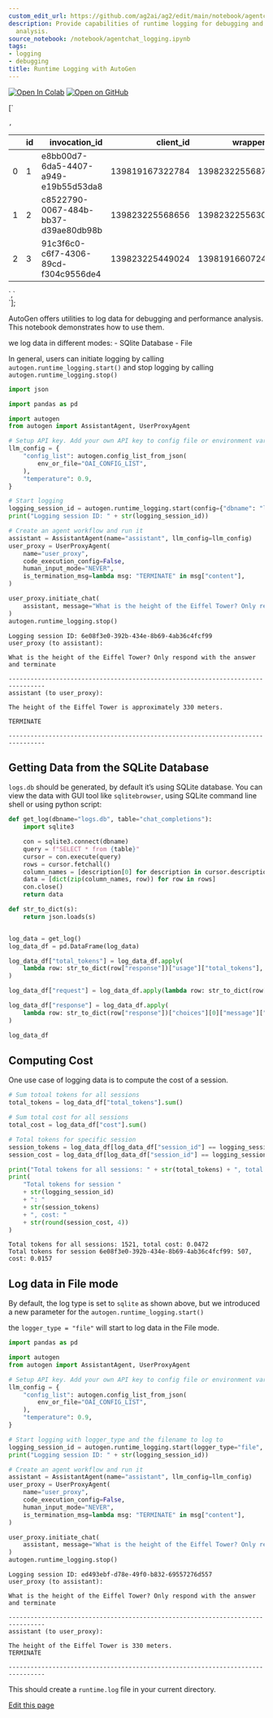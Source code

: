 ```yaml
---
custom_edit_url: https://github.com/ag2ai/ag2/edit/main/notebook/agentchat_logging.ipynb
description: Provide capabilities of runtime logging for debugging and performance
  analysis.
source_notebook: /notebook/agentchat_logging.ipynb
tags:
- logging
- debugging
title: Runtime Logging with AutoGen
---
```


<a href="https://colab.research.google.com/github/ag2ai/ag2/blob/main/notebook/agentchat_logging.ipynb" class="colab-badge" target="_blank"><img noZoom src="https://colab.research.google.com/assets/colab-badge.svg" alt="Open In Colab" /></a>
<a href="https://github.com/ag2ai/ag2/blob/main/notebook/agentchat_logging.ipynb" class="github-badge" target="_blank"><img noZoom src="https://img.shields.io/badge/Open%20on%20GitHub-grey?logo=github" alt="Open on GitHub" /></a>




[`<div>
<style scoped>
    .dataframe tbody tr th:only-of-type {
        vertical-align: middle;
    }
    .dataframe tbody tr th {
        vertical-align: top;
    }
    .dataframe thead th {
        text-align: right;
    }
</style>
`,`
<table class="dataframe" data-quarto-postprocess="true" data-border="1">
<thead>
<tr style="text-align: right;">
<th data-quarto-table-cell-role="th"></th>
<th data-quarto-table-cell-role="th">id</th>
<th data-quarto-table-cell-role="th">invocation_id</th>
<th data-quarto-table-cell-role="th">client_id</th>
<th data-quarto-table-cell-role="th">wrapper_id</th>
<th data-quarto-table-cell-role="th">session_id</th>
<th data-quarto-table-cell-role="th">request</th>
<th data-quarto-table-cell-role="th">response</th>
<th data-quarto-table-cell-role="th">is_cached</th>
<th data-quarto-table-cell-role="th">cost</th>
<th data-quarto-table-cell-role="th">start_time</th>
<th data-quarto-table-cell-role="th">end_time</th>
<th data-quarto-table-cell-role="th">total_tokens</th>
</tr>
</thead>
<tbody>
<tr>
<td data-quarto-table-cell-role="th">0</td>
<td>1</td>
<td>e8bb00d7-6da5-4407-a949-e19b55d53da8</td>
<td>139819167322784</td>
<td>139823225568704</td>
<td>8821a150-8c78-4d05-a858-8a64f1d18648</td>
<td>You are a helpful AI assistant.\nSolve tasks u...</td>
<td>The height of the Eiffel Tower is approximatel...</td>
<td>1</td>
<td>0.01572</td>
<td>2024-02-13 15:06:22.082896</td>
<td>2024-02-13 15:06:22.083169</td>
<td>507</td>
</tr>
<tr>
<td data-quarto-table-cell-role="th">1</td>
<td>2</td>
<td>c8522790-0067-484b-bb37-d39ae80db98b</td>
<td>139823225568656</td>
<td>139823225563040</td>
<td>fb0ef547-a2ac-428b-8c20-a5e63263b8e1</td>
<td>You are a helpful AI assistant.\nSolve tasks u...</td>
<td>The height of the Eiffel Tower is approximatel...</td>
<td>1</td>
<td>0.01572</td>
<td>2024-02-13 15:06:23.498758</td>
<td>2024-02-13 15:06:23.499045</td>
<td>507</td>
</tr>
<tr>
<td data-quarto-table-cell-role="th">2</td>
<td>3</td>
<td>91c3f6c0-c6f7-4306-89cd-f304c9556de4</td>
<td>139823225449024</td>
<td>139819166072448</td>
<td>6e08f3e0-392b-434e-8b69-4ab36c4fcf99</td>
<td>You are a helpful AI assistant.\nSolve tasks u...</td>
<td>The height of the Eiffel Tower is approximatel...</td>
<td>1</td>
<td>0.01572</td>
<td>2024-02-13 15:06:24.688990</td>
<td>2024-02-13 15:06:24.689238</td>
<td>507</td>
</tr>
</tbody>
</table>
`,`
</div>`];

AutoGen offers utilities to log data for debugging and performance
analysis. This notebook demonstrates how to use them.

we log data in different modes: - SQlite Database - File

In general, users can initiate logging by calling
`autogen.runtime_logging.start()` and stop logging by calling
`autogen.runtime_logging.stop()`

```python
import json

import pandas as pd

import autogen
from autogen import AssistantAgent, UserProxyAgent

# Setup API key. Add your own API key to config file or environment variable
llm_config = {
    "config_list": autogen.config_list_from_json(
        env_or_file="OAI_CONFIG_LIST",
    ),
    "temperature": 0.9,
}

# Start logging
logging_session_id = autogen.runtime_logging.start(config={"dbname": "logs.db"})
print("Logging session ID: " + str(logging_session_id))

# Create an agent workflow and run it
assistant = AssistantAgent(name="assistant", llm_config=llm_config)
user_proxy = UserProxyAgent(
    name="user_proxy",
    code_execution_config=False,
    human_input_mode="NEVER",
    is_termination_msg=lambda msg: "TERMINATE" in msg["content"],
)

user_proxy.initiate_chat(
    assistant, message="What is the height of the Eiffel Tower? Only respond with the answer and terminate"
)
autogen.runtime_logging.stop()
```

``` text
Logging session ID: 6e08f3e0-392b-434e-8b69-4ab36c4fcf99
user_proxy (to assistant):

What is the height of the Eiffel Tower? Only respond with the answer and terminate

--------------------------------------------------------------------------------
assistant (to user_proxy):

The height of the Eiffel Tower is approximately 330 meters.

TERMINATE

--------------------------------------------------------------------------------
```

## Getting Data from the SQLite Database

`logs.db` should be generated, by default it’s using SQLite database.
You can view the data with GUI tool like `sqlitebrowser`, using SQLite
command line shell or using python script:

```python
def get_log(dbname="logs.db", table="chat_completions"):
    import sqlite3

    con = sqlite3.connect(dbname)
    query = f"SELECT * from {table}"
    cursor = con.execute(query)
    rows = cursor.fetchall()
    column_names = [description[0] for description in cursor.description]
    data = [dict(zip(column_names, row)) for row in rows]
    con.close()
    return data
```


```python
def str_to_dict(s):
    return json.loads(s)


log_data = get_log()
log_data_df = pd.DataFrame(log_data)

log_data_df["total_tokens"] = log_data_df.apply(
    lambda row: str_to_dict(row["response"])["usage"]["total_tokens"], axis=1
)

log_data_df["request"] = log_data_df.apply(lambda row: str_to_dict(row["request"])["messages"][0]["content"], axis=1)

log_data_df["response"] = log_data_df.apply(
    lambda row: str_to_dict(row["response"])["choices"][0]["message"]["content"], axis=1
)

log_data_df
```

<div dangerouslySetInnerHTML={{ __html: quartoRawHtml[0] }} />

<div dangerouslySetInnerHTML={{ __html: quartoRawHtml[1] }} />

<div dangerouslySetInnerHTML={{ __html: quartoRawHtml[2] }} />

## Computing Cost

One use case of logging data is to compute the cost of a session.

```python
# Sum totoal tokens for all sessions
total_tokens = log_data_df["total_tokens"].sum()

# Sum total cost for all sessions
total_cost = log_data_df["cost"].sum()

# Total tokens for specific session
session_tokens = log_data_df[log_data_df["session_id"] == logging_session_id]["total_tokens"].sum()
session_cost = log_data_df[log_data_df["session_id"] == logging_session_id]["cost"].sum()

print("Total tokens for all sessions: " + str(total_tokens) + ", total cost: " + str(round(total_cost, 4)))
print(
    "Total tokens for session "
    + str(logging_session_id)
    + ": "
    + str(session_tokens)
    + ", cost: "
    + str(round(session_cost, 4))
)
```

``` text
Total tokens for all sessions: 1521, total cost: 0.0472
Total tokens for session 6e08f3e0-392b-434e-8b69-4ab36c4fcf99: 507, cost: 0.0157
```

## Log data in File mode

By default, the log type is set to `sqlite` as shown above, but we
introduced a new parameter for the `autogen.runtime_logging.start()`

the `logger_type = "file"` will start to log data in the File mode.

```python
import pandas as pd

import autogen
from autogen import AssistantAgent, UserProxyAgent

# Setup API key. Add your own API key to config file or environment variable
llm_config = {
    "config_list": autogen.config_list_from_json(
        env_or_file="OAI_CONFIG_LIST",
    ),
    "temperature": 0.9,
}

# Start logging with logger_type and the filename to log to
logging_session_id = autogen.runtime_logging.start(logger_type="file", config={"filename": "runtime.log"})
print("Logging session ID: " + str(logging_session_id))

# Create an agent workflow and run it
assistant = AssistantAgent(name="assistant", llm_config=llm_config)
user_proxy = UserProxyAgent(
    name="user_proxy",
    code_execution_config=False,
    human_input_mode="NEVER",
    is_termination_msg=lambda msg: "TERMINATE" in msg["content"],
)

user_proxy.initiate_chat(
    assistant, message="What is the height of the Eiffel Tower? Only respond with the answer and terminate"
)
autogen.runtime_logging.stop()
```

``` text
Logging session ID: ed493ebf-d78e-49f0-b832-69557276d557
user_proxy (to assistant):

What is the height of the Eiffel Tower? Only respond with the answer and terminate

--------------------------------------------------------------------------------
assistant (to user_proxy):

The height of the Eiffel Tower is 330 meters.
TERMINATE

--------------------------------------------------------------------------------
```

This should create a `runtime.log` file in your current directory.

<div className="edit-url-container">
    <a className="edit-url" href="https://github.com/ag2ai/ag2/edit/main/notebook/agentchat_logging.ipynb" target='_blank'><Icon icon="pen" iconType="solid" size="13px"/> Edit this page</a>
</div>
